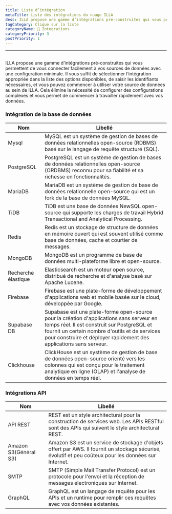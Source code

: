 ```yaml
---
title: Liste d’intégration
metaTitle: Liste des intégrations du nuage ILLA
desc: ILLA propose une gamme d’intégrations pré-construites qui vous permettent de vous connecter facilement à vos sources de données avec une configuration minimale
tagCategory: Clique sur la liste
categoryName: 🔨 Integrations
categoryPriority: 3
postPriority: 1
---
```


* * *

## <Heading hidden>Liste d'intégration</Heading>

ILLA propose une gamme d’intégrations pré-construites qui vous permettent de vous connecter facilement à vos sources de données avec une configuration minimale. Il vous suffit de sélectionner l’intégration appropriée dans la liste des options disponibles, de saisir les identifiants nécessaires, et vous pouvez commencer à utiliser votre source de données au sein de ILLA. Cela élimine la nécessité de configurer des configurations complexes et vous permet de commencer à travailler rapidement avec vos données.

### Intégration de la base de données

| Nom                 | Libellé                                                                                                                                                                                                                                                         |
| ------------------- | --------------------------------------------------------------------------------------------------------------------------------------------------------------------------------------------------------------------------------------------------------------- |
| Mysql               | MySQL est un système de gestion de bases de données relationnelles open-source (RDBMS) basé sur le langage de requête structuré (SQL).                                                                                                                          |
| PostgreSQL          | PostgreSQL est un système de gestion de bases de données relationnelles open-source (ORDBMS) reconnu pour sa fiabilité et sa richesse en fonctionnalités.                                                                                                       |
| MariaDB             | MariaDB est un système de gestion de base de données relationnelle open-source qui est un fork de la base de données MySQL.                                                                                                                                     |
| TiDB                | TiDB est une base de données NewSQL open-source qui supporte les charges de travail Hybrid Transactional and Analytical Processing.                                                                                                                             |
| Redis               | Redis est un stockage de structure de données en mémoire ouvert qui est souvent utilisé comme base de données, cache et courtier de messages.                                                                                                                   |
| MongoDB             | MongoDB est un programme de base de données multi-plateforme libre et open-source.                                                                                                                                                                              |
| Recherche élastique | Elasticsearch est un moteur open source, distribué de recherche et d'analyse basé sur Apache Lucene.                                                                                                                                                            |
| Firebase            | Firebase est une plate-forme de développement d'applications web et mobile basée sur le cloud, développée par Google.                                                                                                                                           |
| Supabase DB         | Supabase est une plate-forme open-source pour la création d'applications sans serveur en temps réel. Il est construit sur PostgreSQL et fournit un certain nombre d'outils et de services pour construire et déployer rapidement des applications sans serveur. |
| Clickhouse          | ClickHouse est un système de gestion de base de données open-source orienté vers les colonnes qui est conçu pour le traitement analytique en ligne (OLAP) et l'analyse de données en temps réel.                                                                |

### Intégrations API

| Nom                   | Libellé                                                                                                                                               |
| --------------------- | ----------------------------------------------------------------------------------------------------------------------------------------------------- |
| API REST              | REST est un style architectural pour la construction de services web. Les APIs RESTful sont des APIs qui suivent le style architectural REST.         |
| Amazon S3(Général S3) | Amazon S3 est un service de stockage d'objets offert par AWS. Il fournit un stockage sécurisé, évolutif et peu coûteux pour les données sur Internet. |
| SMTP                  | SMTP (Simple Mail Transfer Protocol) est un protocole pour l'envoi et la réception de messages électroniques sur Internet.                            |
| GraphQL               | GraphQL est un langage de requête pour les APIs et un runtime pour remplir ces requêtes avec vos données existantes.                                  |

